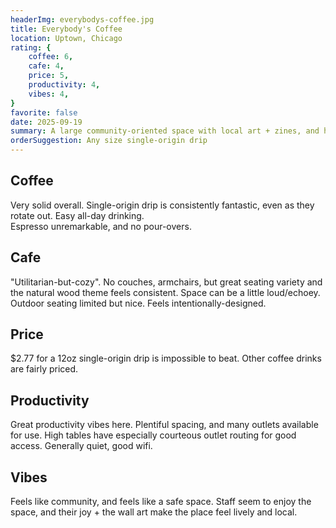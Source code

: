 ```yaml
---
headerImg: everybodys-coffee.jpg
title: Everybody's Coffee
location: Uptown, Chicago
rating: {
    coffee: 6,
    cafe: 4,
    price: 5,
    productivity: 4,
    vibes: 4,
}
favorite: false
date: 2025-09-19
summary: A large community-oriented space with local art + zines, and high-quality-yet-cheap single-origin drip coffee.
orderSuggestion: Any size single-origin drip
---
```


## Coffee

Very solid overall. Single-origin drip is consistently fantastic, even as they rotate out. Easy all-day drinking.\
Espresso unremarkable, and no pour-overs.

## Cafe

"Utilitarian-but-cozy". No couches, armchairs, but great seating variety and the natural wood theme feels consistent. Space can be a little loud/echoey. Outdoor seating limited but nice. Feels intentionally-designed.

## Price

$2.77 for a 12oz single-origin drip is impossible to beat. Other coffee drinks are fairly priced.

## Productivity

Great productivity vibes here. Plentiful spacing, and many outlets available for use. High tables have especially courteous outlet routing for good access. Generally quiet, good wifi.

## Vibes

Feels like community, and feels like a safe space. Staff seem to enjoy the space, and their joy + the wall art make the place feel lively and local.